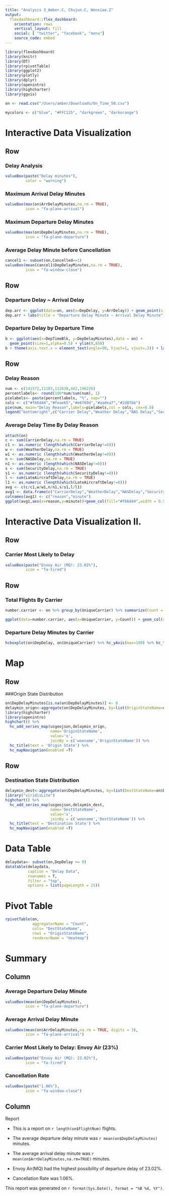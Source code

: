 ```yaml
---
title: "Analysis 3_Amber.C, Chujun.C, Wenxiao.Z"
output: 
  flexdashboard::flex_dashboard:
    orientation: rows
    vertical_layout: fill
    social: [ "twitter", "facebook", "menu"]
    source_code: embed
---
```


```r
library(flexdashboard)
library(knitr)
library(DT)
library(rpivotTable)
library(ggplot2)
library(plotly)
library(dplyr)
library(openintro)
library(highcharter)
library(ggvis)
```


```r
on <- read.csv("/Users/amber/Downloads/On_Time_50.csv")
```

```r
mycolors <- c("blue", "#FFC125", "darkgreen", "darkorange")
```

Interactive Data Visualization
=====================================
Row
---------------------------------------

### Delay Analysis
```r
valueBox(paste("Delay minutes"),
         color = "warning")
```

### Maximum Arrival Delay Minutes

```r
valueBox(max(on$ArrDelayMinutes,na.rm = TRUE),
         icon = "fa-plane-arrival")
```

### Maximum Departure Delay Minutes
```r
valueBox(max(on$DepDelayMinutes,na.rm = TRUE),
         icon = "fa-plane-departure")
```

### Average Delay Minute before Cancellation
```r
cancel1 <- subset(on,Cancelled==1)
valueBox(mean(cancel1$DepDelayMinutes,na.rm = TRUE),
         icon = "fa-window-close")
```

Row
---------------------------------------
### Departure Delay ~ Arrival Delay
```r
dep.arr <- ggplot(data=on, aes(x=DepDelay, y=ArrDelay)) + geom_point(size = 1, alpha = 0.2, shape = 16) + geom_abline(color = "#0492c2") + xlim(c(-40,400)) + ylim(c(-70,400)) + xlab("Departure Delay") + ylab("Arrival Delay")
dep.arr + labs(title = "Departure Delay Minute ~ Arrival Delay Minute")
```

### Departure Delay by Departure Time
```r
b <- ggplot(aes(x=DepTimeBlk, y=DepDelayMinutes),data = on) +
  geom_point(size=1,alpha=0.5) + ylim(0,850)
b + theme(axis.text.x = element_text(angle=90, hjust=1, vjust=.5)) + labs(title="Departure Delay by Departure Time")
```

Row
---------------------------------------

### Delay Reason
```r
num <- c(141572,11183,112638,442,196226)
percentlabels<- round(100*num/sum(num), 1)
pielabels<- paste(percentlabels, "%", sep="")
cols <- c("#f66d44","#feae65","#e6f69d","#aadea7","#2d87bb")
pie(num, main="Delay Reason",labels=pielabels,col = cols, cex=0.8)
legend("bottomright",c("Carrier Delay","Weather Delay","NAS Delay","Security Delay","LateAircraft Delay"),fill=cols, cex=0.8)
```

### Average Delay Time By Delay Reason
```r
attach(on)
c <- sum(CarrierDelay,na.rm = TRUE)
c1 <- as.numeric (length(which(CarrierDelay!=0)))
w <- sum(WeatherDelay,na.rm = TRUE)
w1 <- as.numeric (length(which(WeatherDelay!=0)))
n <- sum(NASDelay,na.rm = TRUE)
n1 <- as.numeric (length(which(NASDelay!=0)))
s <- sum(SecurityDelay,na.rm = TRUE)
s1 <- as.numeric (length(which(SecurityDelay!=0)))
l <- sum(LateAircraftDelay,na.rm = TRUE)
l1 <- as.numeric (length(which(LateAircraftDelay!=0)))
avg <- c(c/c1,w/w1,n/n1,s/s1,l/l1)
avg1 <- data.frame(c("CarrierDelay","WeatherDelay","NASDelay","SecurityDelay","LateAircraftDelay"),avg[1:5])
colnames(avg1) <- c("reason","minute")
ggplot(avg1,aes(x=reason,y=minute))+geom_col(fill="#f66d44",width = 0.5)+geom_text(aes(x=reason,y=minute,label=format(avg1$minute,digits = 3))) + ggtitle("Average Delay Time By Delay Reason")
```


Interactive Data Visualization II.
=====================================
Row
---------------------------------------
### Carrier Most Likely to Delay
```r
valueBox(paste("Envoy Air (MQ): 23.02%"),
         icon = "fa-tired")
```

Row
---------------------------------------

### Total Flights By Carrier
```r
number.carrier <- on %>% group_by(UniqueCarrier) %>% summarize(Count = n())

ggplot(data=number.carrier, aes(x=UniqueCarrier, y=Count)) + geom_col(colour="black", fill="#fad0c9ff") + geom_text(aes(label = Count), size = 3) + ggtitle("Total Flights by Carrier") + scale_fill_manual(values = c("red", "green", "blue")) + theme(legend.position="none") + coord_flip() 
```

### Departure Delay Minutes by Carrier
```r
hcboxplot(on$DepDelay, on$UniqueCarrier) %>% hc_yAxis(max=100) %>% hc_title(text="Departure Delay Minute By Carrier")
```


Map
========================================
Row
----------------------------------------

###Origin State Distribution
```r
on$DepDelayMinutes[is.na(on$DepDelayMinutes)] <- 0
delaymin_orign<-aggregate(on$DepDelayMinutes, by=list(OriginStateName=on$OriginStateName), FUN=sum)
library(highcharter)
library(openintro)
highchart() %>% 
  hc_add_series_map(usgeojson,delaymin_orign, 
                    name='OriginStateName',
                    value='x', 
                    joinBy = c('woename','OriginStateName')) %>% 
  hc_title(text = 'Origin State') %>% 
  hc_mapNavigation(enabled =T)
```

Row
-----------------------------------
### Destination State Distribution
```r
delaymin_dest<-aggregate(on$DepDelayMinutes, by=list(DestStateName=on$DestStateName), FUN=sum)
library("viridisLite")
highchart() %>% 
  hc_add_series_map(usgeojson,delaymin_dest, 
                    name='DestStateName',
                    value='x', 
                    joinBy = c('woename','DestStateName')) %>% 
  hc_title(text = 'Destination State') %>% 
  hc_mapNavigation(enabled =T)
```



Data Table
========================================

```r
delaydata<- subset(on,DepDelay >= 0)
datatable(delaydata,
          caption = "Delay Data",
          rownames = T,
          filter = "top",
          options = list(pageLength = 25))
```

Pivot Table
=========================================

```r
rpivotTable(on,
            aggregatorName = "Count",
            cols= "DestStateName",
            rows = "OriginStateName",
            rendererName = "Heatmap")
```

Summary {data-orientation=columns}
=========================================

Column
-----------------------------------------

### Average Departure Delay Minute
```r
valueBox(mean(on$DepDelayMinutes),
         icon = "fa-plane-departure")
```



### Average Arrival Delay Minute
```r
valueBox(mean(on$ArrDelayMinutes,na.rm = TRUE, digits = 3),
         icon = "fa-plane-arrival")
```





### Carrier Most Likely to Delay: Envoy Air (23%)
```r
valueBox(paste("Envoy Air (MQ): 23.02%"),
         icon = "fa-tired")
```






### Cancellation Rate
```r
valueBox(paste("1.06%"),
         icon = "fa-window-close")
```


Column
-----------------------------------


Report

* This is a report on `r length(on$FlightNum)` flights.

* The average departure delay minute was `r mean(on$DepDelayMinutes)` minutes.

* The average arrival delay minute was `r mean(on$ArrDelayMinutes,na.rm=TRUE)` minutes.

* Envoy Air(MQ) had the highest possibility of departure delay of 23.02%.

* Cancellation Rate was 1.06%.

This report was generated on `r format(Sys.Date(), format = "%B %d, %Y")`.